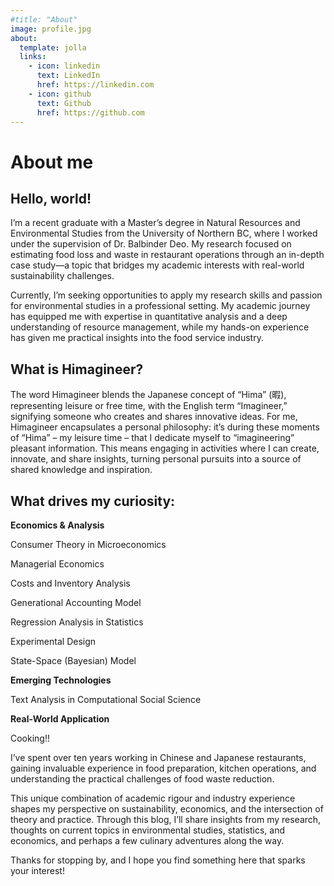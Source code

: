 ```yaml
---
#title: "About"
image: profile.jpg
about:
  template: jolla
  links:
    - icon: linkedin
      text: LinkedIn
      href: https://linkedin.com
    - icon: github
      text: Github
      href: https://github.com
---
```


# About me

## Hello, world!

I'm a recent graduate with a Master's degree in Natural Resources and Environmental Studies from the University of Northern BC, where I worked under the supervision of Dr. Balbinder Deo. My research focused on estimating food loss and waste in restaurant operations through an in-depth case study—a topic that bridges my academic interests with real-world sustainability challenges.

Currently, I'm seeking opportunities to apply my research skills and passion for environmental studies in a professional setting. My academic journey has equipped me with expertise in quantitative analysis and a deep understanding of resource management, while my hands-on experience has given me practical insights into the food service industry.

## What is Himagineer?

The word Himagineer blends the Japanese concept of "Hima" (暇), representing leisure or free time, with the English term "Imagineer," signifying someone who creates and shares innovative ideas. For me, Himagineer encapsulates a personal philosophy: it's during these moments of "Hima" – my leisure time – that I dedicate myself to "imagineering" pleasant information. This means engaging in activities where I can create, innovate, and share insights, turning personal pursuits into a source of shared knowledge and inspiration.

## What drives my curiosity:

**Economics & Analysis**

Consumer Theory in Microeconomics

Managerial Economics

Costs and Inventory Analysis

Generational Accounting Model

Regression Analysis in Statistics

Experimental Design

State-Space (Bayesian) Model

**Emerging Technologies**

Text Analysis in Computational Social Science

**Real-World Application**

Cooking!! 

I've spent over ten years working in Chinese and Japanese restaurants, gaining invaluable experience in food preparation, kitchen operations, and understanding the practical challenges of food waste reduction.

This unique combination of academic rigour and industry experience shapes my perspective on sustainability, economics, and the intersection of theory and practice. Through this blog, I'll share insights from my research, thoughts on current topics in environmental studies, statistics, and economics, and perhaps a few culinary adventures along the way.

Thanks for stopping by, and I hope you find something here that sparks your interest!
